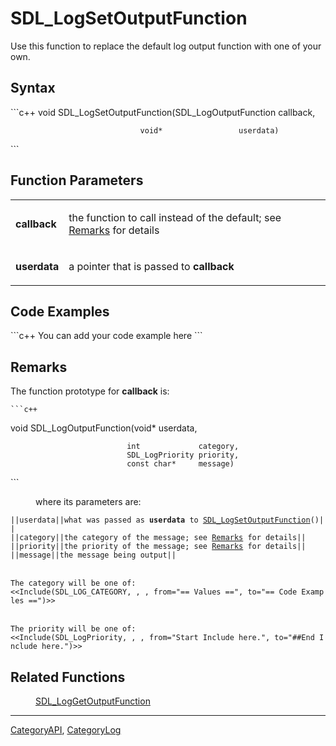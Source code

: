 
= SDL_LogSetOutputFunction =
Use this function to replace the default log output function with one of your own.


== Syntax ==
```c++
void SDL_LogSetOutputFunction(SDL_LogOutputFunction callback,
                              void*                 userdata)
```

== Function Parameters ==
{|
|'''callback'''
|the function to call instead of the default; see [[#Remarks|Remarks]] for details
|-
|'''userdata'''
|a pointer that is passed to '''callback'''
|}

== Code Examples ==
```c++
You can add your code example here
```

== Remarks ==
The function prototype for '''callback''' is:
 ```c++
void SDL_LogOutputFunction(void*           userdata,
                           int             category,
                           SDL_LogPriority priority,
                           const char*     message)
```
: where its parameters are:
 ||<code>userdata</code>||what was passed as '''userdata''' to [[SDL_LogSetOutputFunction]]()||
 ||<code>category</code>||the category of the message; see [[#category|Remarks]] for details||
 ||<code>priority</code>||the priority of the message; see [[#priority|Remarks]] for details||
 ||<code>message</code>||the message being output||

 <span id="category"></span>
 The <code>category</code> will be one of:
 <<Include(SDL_LOG_CATEGORY, , , from="== Values ==", to="== Code Examples ==")>>

 <span id="priority"></span>
 The <code>priority</code> will be one of:
 <<Include(SDL_LogPriority, , , from="Start Include here.", to="##End Include here.")>>

== Related Functions ==
:[[SDL_LogGetOutputFunction]]

----
[[CategoryAPI]], [[CategoryLog]]
